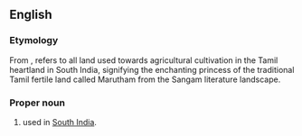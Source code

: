 ==English==

===Etymology===
From {{etyl|ta|en}}, {{term|மருதம்|lang=ta|tr=marutam}} refers to all land used towards agricultural cultivation in the Tamil heartland in South India, signifying the enchanting princess of the traditional Tamil fertile land called Marutham from the Sangam literature landscape.

===Proper noun===
{{en-proper noun}}

# {{given name|female|from=India}} used in [[South India]].